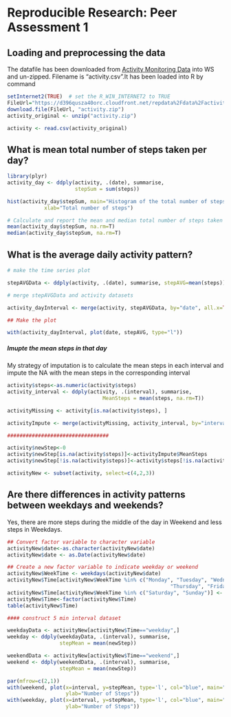 # Reproducible Research: Peer Assessment 1


## Loading and preprocessing the data

The datafile has been downloaded from [Activity Monitoring Data](https://d396qusza40orc.cloudfront.net/repdata%2Fdata%2Factivity.zip) into WS and un-zipped. Filename is "activity.csv".It has been loaded into R by command

```r
setInternet2(TRUE)  # set the R_WIN_INTERNET2 to TRUE
FileUrl="https://d396qusza40orc.cloudfront.net/repdata%2Fdata%2Factivity.zip"
download.file(FileUrl, "activity.zip")       
activity_original <- unzip("activity.zip")

activity <- read.csv(activity_original)
```

## What is mean total number of steps taken per day?

```r
library(plyr)
activity_day <- ddply(activity, .(date), summarise, 
                      stepSum = sum(steps))

hist(activity_day$stepSum, main="Histogram of the total number of steps taken each day", 
            xlab="Total number of steps")

# Calculate and report the mean and median total number of steps taken per day
mean(activity_day$stepSum, na.rm=T)
median(activity_day$stepSum, na.rm=T)
```

## What is the average daily activity pattern?

```r
# make the time series plot

stepAVGData <- ddply(activity, .(date), summarise, stepAVG=mean(steps))

# merge stepAVGData and activity datasets

activity_dayInterval <- merge(activity, stepAVGData, by="date", all.x=TRUE)

## Make the plot

with(activity_dayInterval, plot(date, stepAVG, type="l"))
```


##### Imupte the mean steps in that day ####

My strategy of imputation is to calculate the mean steps in each interval and impute the NA with the mean steps in the corresponding interval 

```r
activity$steps<-as.numeric(activity$steps)
activity_interval <- ddply(activity, .(interval), summarise, 
                               MeanSteps = mean(steps, na.rm=T))

activityMissing <- activity[is.na(activity$steps), ]

activityImpute <- merge(activityMissing, activity_interval, by="interval", all.x=T)

#################################

activity$newStep<-0
activity$newStep[is.na(activity$steps)]<-activityImpute$MeanSteps
activity$newStep[!is.na(activity$steps)]<-activity$steps[!is.na(activity$steps)]

activityNew <- subset(activity, select=c(4,2,3))
```

## Are there differences in activity patterns between weekdays and weekends?

Yes, there are more steps during the middle of the day in Weekend and less steps in Weekdays. 


```r
## Convert factor variable to character variable
activityNew$date<-as.character(activityNew$date)
activityNew$date <- as.Date(activityNew$date)

## Create a new factor variable to indicate weekday or weekend
activityNew$WeekTime <- weekdays(activityNew$date)
activityNew$Time[activityNew$WeekTime %in% c("Monday", "Tuesday", "Wednesday", 
                                                     "Thursday", "Friday")] <- "weekday"
activityNew$Time[activityNew$WeekTime %in% c("Saturday", "Sunday")] <- "weekend"
activityNew$Time<-factor(activityNew$Time)
table(activityNew$Time)

#### construct 5 min interval dataset

weekdayData <- activityNew[activityNew$Time=="weekday",]
weekday <- ddply(weekdayData, .(interval), summarise, 
                 stepMean = mean(newStep))

weekendData <- activityNew[activityNew$Time=="weekend",]
weekend <- ddply(weekendData, .(interval), summarise, 
                 stepMean = mean(newStep))

par(mfrow=c(2,1))
with(weekend, plot(x=interval, y=stepMean, type='l', col="blue", main="Weekend", 
                   ylab="Number of Steps"))
with(weekday, plot(x=interval, y=stepMean, type='l', col="blue", main="Weekday",
                   ylab="Number of Steps"))
```


 







